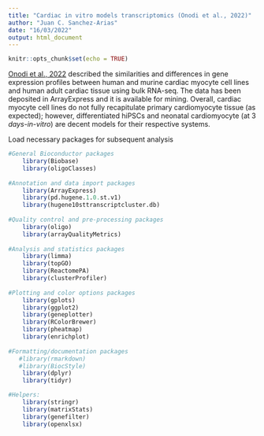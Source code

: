 ```yaml
---
title: "Cardiac in vitro models transcriptomics (Onodi et al., 2022)"
author: "Juan C. Sanchez-Arias"
date: "16/03/2022"
output: html_document
---
```


```r
knitr::opts_chunk$set(echo = TRUE)
```

[Onodi et al., 2022](https://doi.org/10.1016/j.yjmcc.2021.12.007) described the similarities and differences in gene expression profiles between human and murine cardiac myocyte cell lines and human adult cardiac tissue using bulk RNA-seq. The data has been deposited in ArrayExpress and it is available for mining. Overall, cardiac myocyte cell lines do not fully recapitulate primary cardiomyocyte tissue (as expected); however, differentiated hiPSCs and neonatal cardiomyocyte (at 3 *days-in-vitro*) are decent models for their respective systems. 

Load necessary packages for subsequent analysis
```r

#General Bioconductor packages
    library(Biobase)
    library(oligoClasses)
     
#Annotation and data import packages
    library(ArrayExpress)
    library(pd.hugene.1.0.st.v1)
    library(hugene10sttranscriptcluster.db)
     
#Quality control and pre-processing packages
    library(oligo)
    library(arrayQualityMetrics)
     
#Analysis and statistics packages
    library(limma)
    library(topGO)
    library(ReactomePA)
    library(clusterProfiler)
     
#Plotting and color options packages
    library(gplots)
    library(ggplot2)
    library(geneplotter)
    library(RColorBrewer)
    library(pheatmap)
    library(enrichplot)
     
#Formatting/documentation packages
   #library(rmarkdown)
   #library(BiocStyle)
    library(dplyr)
    library(tidyr)

#Helpers:
    library(stringr)
    library(matrixStats)
    library(genefilter)
    library(openxlsx)

```
